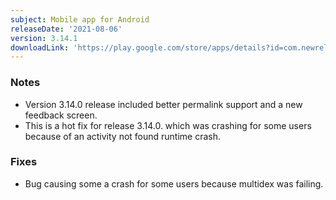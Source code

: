 ```yaml
---
subject: Mobile app for Android
releaseDate: '2021-08-06'
version: 3.14.1
downloadLink: 'https://play.google.com/store/apps/details?id=com.newrelic.rpm'
---
```


### Notes

* Version 3.14.0 release included better permalink support and a new feedback screen.
* This is a hot fix for release 3.14.0. which was crashing for some users because of an activity not found runtime crash.

### Fixes

* Bug causing some a crash for some users because multidex was failing.
